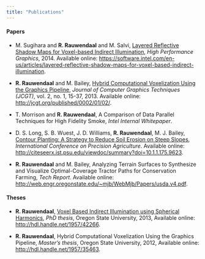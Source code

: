```yaml
---
title: "Publications"
---
```


#### Papers

-   M. Sugihara and **R. Rauwendaal** and M. Salvi, [Layered Reflective Shadow Maps for Voxel-based Indirect Illumination](publications/2014%20-%20Layered%20Reflective%20Shadow%20Maps%20for%20Voxel-based%20Indirect%C2%A0Illumination/index.qmd), *High Performance Graphics*, 2014. Available online: <https://software.intel.com/en-us/articles/layered-reflective-shadow-maps-for-voxel-based-indirect-illumination>.

-   **R. Rauwendaal** and M. Bailey, [Hybrid Computational Voxelization Using the Graphics Pipeline](publications/2013%20-%20Hybrid%20Computational%20Voxelization%20Using%20the%20Graphics%C2%A0Pipeline/index.qmd), *Journal of Computer Graphics Techniques (JCGT)*, vol. 2, no. 1, 15-37, 2013. Available online: <http://jcgt.org/published/0002/01/02/>.

-   T. Morrison and **R. Rauwendaal**, A Comparison of Data Parallel Techniques for High Fidelity Smoke, *Intel Internal Whitepaper*.

-   D. S. Long, S. B. Wuest, J. D. Williams, **R. Rauwendaal**, M. J. Bailey, [Contour Planting: A Strategy to Reduce Soil Erosion on Steep Slopes](https://rauwendaal.net/contour-planting-a-strategy-to-reduce-soil-erosion-on-steep-slopes/), *International Conference on Precision Agriculture*. Available online: <http://citeseerx.ist.psu.edu/viewdoc/summary?doi=10.1.1.175.9623>.

-   **R. Rauwendaal** and M. Bailey, Analyzing Terrain Surfaces to Synthesize and Visualize Optimal-Coverage Tractor Paths for Conservation Farming, *Tech Report*. Available online: <http://web.engr.oregonstate.edu/~mjb/WebMjb/Papers/usda.v4.pdf>.

#### Theses

-   **R. Rauwendaal**, [Voxel Based Indirect Illumination using Spherical Harmonics](publications/PhD%20-%20Voxel%20Based%20Indirect%20Illumination%20using%20Spherical%20Harmonics/index.qmd), *PhD thesis*, Oregon State University, 2013, Available online: <http://hdl.handle.net/1957/42266>.

-   **R. Rauwendaal**, Hybrid Computational Voxelization Using the Graphics Pipeline, *Master's thesis*, Oregon State University, 2012, Available online: <http://hdl.handle.net/1957/35463>.
